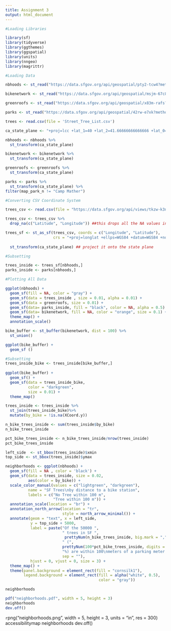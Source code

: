 ```yaml
---
title: Assignment 3
output: html_document
---
```


```r
#Loading Libraries

library(sf)
library(tidyverse)
library(ggthemes)
library(ggspatial)
library(units)
library(nngeo)
library(magrittr) 

```

```r
#Loading Data

nbhoods <- st_read("https://data.sfgov.org/api/geospatial/pty2-tcw4?method=export&format=GeoJSON" , quiet = TRUE)

bikenetwork <- st_read("https://data.sfgov.org/api/geospatial/msjm-67c8?method=export&format=GeoJSON", quiet = TRUE)

greenroofs <- st_read("https://data.sfgov.org/api/geospatial/x83m-rafs?method=export&format=GeoJSON" , quiet = TRUE)

parks <- st_read("https://data.sfgov.org/api/geospatial/42rw-e7xk?method=export&format=GeoJSON", quiet = TRUE)

trees <- read.csv(file = 'Street_Tree_List.csv')

```

```r
ca_state_plane <- "+proj=lcc +lat_1=40 +lat_2=41.66666666666666 +lat_0=39.33333333333334 +lon_0=-122 +x_0=2000000 +y_0=500000.0000000002 +ellps=GRS80 +datum=NAD83 +to_meter=0.3048006096012192 +no_defs "

nbhoods <- nbhoods %>%
  st_transform(ca_state_plane)

bikenetwork <- bikenetwork %>%
  st_transform(ca_state_plane)

greenroofs <- greenroofs %>%
  st_transform(ca_state_plane)

parks <- parks %>%
  st_transform(ca_state_plane) %>%
filter(map_park_n != "Camp Mather")

```

```r
#Converting CSV Coordinate System

trees_csv <- read.csv(file = "https://data.sfgov.org/api/views/tkzw-k3nq/rows.csv?accessType=DOWNLOAD")

trees_csv <- trees_csv %>%
  drop_na(c("Latitude", "Longitude")) ##this drops all the NA values in the Latitude and Longitude columns

trees_sf <- st_as_sf(trees_csv, coords = c("Longitude", "Latitude"),
                     crs = "+proj=longlat +ellps=WGS84 +datum=WGS84 +no_defs") %>% ## this converts the csv into an sf object that transforms the lat/lon into spatial data using WGS84 coordinate reference system
  
  st_transform(ca_state_plane) ## project it onto the state plane
```

```r
#Subsetting

trees_inside <- trees_sf[nbhoods,]
parks_inside <- parks[nbhoods,]
```

```r
#Plotting All Data

ggplot(nbhoods) +
  geom_sf(fill = NA, color = "gray") +
  geom_sf(data = trees_inside , size = 0.01, alpha = 0.01) +
  geom_sf(data = greenroofs, size = 0.01) +
  geom_sf(data= parks_inside, fill = "black", color = NA, alpha = 0.5) +
  geom_sf(data= bikenetwork, fill = NA, color = "orange", size = 0.1) +
  theme_map() +
  annotation_scale()
```

```r
bike_buffer <- st_buffer(bikenetwork, dist = 100) %>%
  st_union()

ggplot(bike_buffer) +
  geom_sf ()
```
```r
#Subsetting
trees_inside_bike <- trees_inside[bike_buffer,]
  
ggplot(bike_buffer) +
  geom_sf() +
  geom_sf(data = trees_inside_bike, 
          color = "darkgreen", 
          size = 0.01) +
  theme_map()
```
```r
trees_inside <- trees_inside %>%
  st_join(trees_inside_bike)%>%
  mutate(by_bike = !is.na(XCoord.y))

n_bike_trees_inside <- sum(trees_inside$by_bike)
n_bike_trees_inside
```

```r
pct_bike_trees_inside <- n_bike_trees_inside/nrow(trees_inside)
pct_bike_trees_inside
```
```r
left_side  <- st_bbox(trees_inside)$xmin
top_side <- st_bbox(trees_inside)$ymax

neighborhoods <- ggplot(nbhoods) +
  geom_sf(fill = NA , color = 'black') +
  geom_sf(data = trees_inside, size = 0.02,
          aes(color = by_bike)) +
  scale_color_manual(values = c("lightgreen", "darkgreen"),
          name = "SF Trees\nby distance to a bike station", 
          labels = c("No Tree within 100 m",
                     "Tree within 100 m")) +
  annotation_scale(location = "br") +
  annotation_north_arrow(location = "tr",
                         style = north_arrow_minimal()) +
  annotate(geom = "text", x = left_side, 
           y = top_side + 5000, 
           label = paste("Of the 50000 ",
                         " trees in SF ", 
                          prettyNum(n_bike_trees_inside, big.mark = ","),
                         " (", 
                         prettyNum(100*pct_bike_trees_inside, digits = 0),
                         "%) are within 100\nmeters of a parking meter.",
                         sep = ""),
           hjust = 0, vjust = 0, size = 3) +
  theme_map() +
  theme(panel.background = element_rect(fill = "cornsilk1"),
        legend.background = element_rect(fill = alpha("white", 0.5), 
                                         color = "gray"))

neighborhoods
```

```r
pdf("neighborhoods.pdf", width = 5, height = 3)
neighborhoods
dev.off()
```

```r

```png("neighborhoods.png", width = 5, height = 3, units = "in", res = 300)
accessibilitymap
neighborhoods
dev.off()

